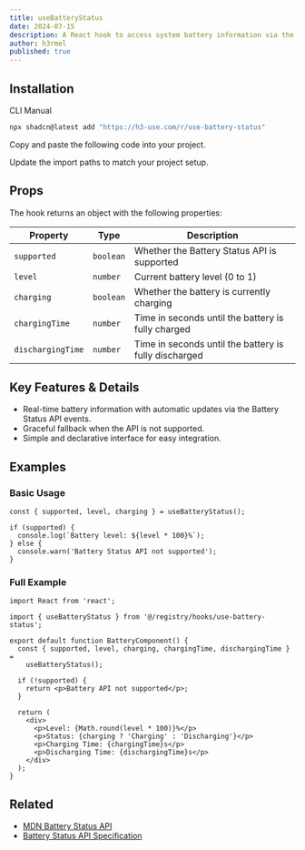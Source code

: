 ```yaml
---
title: useBatteryStatus
date: 2024-07-15
description: A React hook to access system battery information via the Battery Status API
author: h3rmel
published: true
---
```


<HookPreview name="use-battery-status-demo" />

## Installation

<Tabs defaultValue="cli">

<TabsList>
  <TabsTrigger value="cli">CLI</TabsTrigger>
  <TabsTrigger value="manual">Manual</TabsTrigger>
</TabsList>
<TabsContent value="cli">

```bash
npx shadcn@latest add "https://h3-use.com/r/use-battery-status"
```

</TabsContent>
<TabsContent value="manual">

<Steps>

<Step>Copy and paste the following code into your project.</Step>

<HookSource name="use-battery-status" />

<Step>Update the import paths to match your project setup.</Step>

</Steps>

</TabsContent>

</Tabs>

## Props

The hook returns an object with the following properties:

| Property          | Type      | Description                                           |
| ----------------- | --------- | ----------------------------------------------------- |
| `supported`       | `boolean` | Whether the Battery Status API is supported           |
| `level`           | `number`  | Current battery level (0 to 1)                        |
| `charging`        | `boolean` | Whether the battery is currently charging             |
| `chargingTime`    | `number`  | Time in seconds until the battery is fully charged    |
| `dischargingTime` | `number`  | Time in seconds until the battery is fully discharged |

## Key Features & Details

- Real-time battery information with automatic updates via the Battery Status API events.
- Graceful fallback when the API is not supported.
- Simple and declarative interface for easy integration.

## Examples

### Basic Usage

```tsx
const { supported, level, charging } = useBatteryStatus();

if (supported) {
  console.log(`Battery level: ${level * 100}%`);
} else {
  console.warn('Battery Status API not supported');
}
```

### Full Example

```tsx
import React from 'react';

import { useBatteryStatus } from '@/registry/hooks/use-battery-status';

export default function BatteryComponent() {
  const { supported, level, charging, chargingTime, dischargingTime } =
    useBatteryStatus();

  if (!supported) {
    return <p>Battery API not supported</p>;
  }

  return (
    <div>
      <p>Level: {Math.round(level * 100)}%</p>
      <p>Status: {charging ? 'Charging' : 'Discharging'}</p>
      <p>Charging Time: {chargingTime}s</p>
      <p>Discharging Time: {dischargingTime}s</p>
    </div>
  );
}
```

## Related

- [MDN Battery Status API](https://developer.mozilla.org/pt-BR/docs/Web/API/Battery_Status_API)
- [Battery Status API Specification](https://w3c.github.io/battery/)
